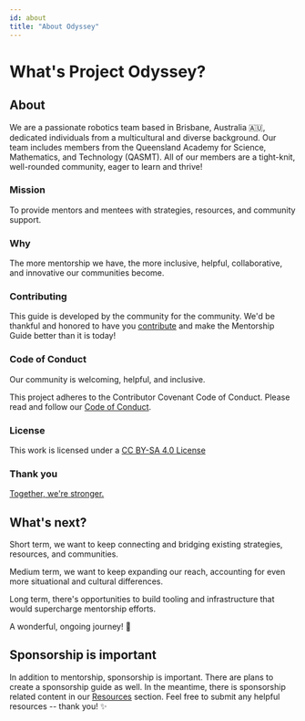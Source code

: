 ```yaml
---
id: about
title: "About Odyssey"
---
```


# What's Project Odyssey?

## About

We are a passionate robotics team based in Brisbane, Australia 🇦🇺, dedicated individuals from a multicultural and diverse background. Our team includes members from the Queensland Academy for Science, Mathematics, and Technology (QASMT). All of our members are a tight-knit, well-rounded community, eager to learn and thrive!

### Mission

To provide mentors and mentees with strategies, resources, and community support.

### Why

The more mentorship we have, the more inclusive, helpful, collaborative, and innovative our communities become.

### Contributing

This guide is developed by the community for the community. We'd be thankful and honored to have you [contribute](contributing.md) and make the Mentorship Guide better than it is today!

### Code of Conduct

Our community is welcoming, helpful, and inclusive.

This project adheres to the Contributor Covenant Code of Conduct. Please read and follow our [Code of Conduct](code-of-conduct.md).

### License

This work is licensed under a [CC BY-SA 4.0 License](https://creativecommons.org/licenses/by-sa/4.0/)

### Thank you

[Together, we're stronger.](thank-you-contributions.md)

## What's next?

Short term, we want to keep connecting and bridging existing strategies, resources, and communities.

Medium term, we want to keep expanding our reach, accounting for even more situational and cultural differences.

Long term, there's opportunities to build tooling and infrastructure that would supercharge mentorship efforts.

A wonderful, ongoing journey! 🎉

## Sponsorship is important

In addition to mentorship, sponsorship is important. There are plans to create a sponsorship guide as well. In the meantime, there is sponsorship related content in our [Resources](resources-overview.md) section. Feel free to submit any helpful resources -- thank you! ✨

